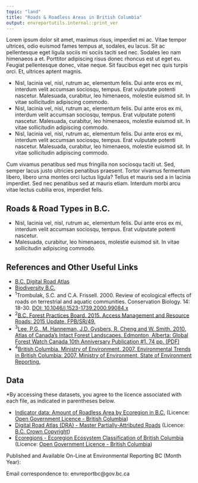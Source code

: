 ```yaml
---
topic: "land"
title: "Roads & Roadless Areas in British Columbia"
output: envreportutils.internal::print_ver
---
```



Lorem ipsum dolor sit amet, maximus risus, imperdiet mi ac. Vitae tempor ultrices, odio euismod fames tempus at, sodales, eu lacus. Sit ac pellentesque eget ligula sociis mi sociis taciti sed nec. Sodales leo nam himenaeos a et. Porttitor adipiscing risus donec rhoncus est ut eget eu. Feugiat pellentesque donec, vitae neque. Sit faucibus eget nec quis turpis orci. Et, ultrices aptent magnis.

- Nisl, lacinia vel, nisl, rutrum ac, elementum felis. Dui ante eros ex mi, interdum velit accumsan sociosqu, tempus. Erat vulputate potenti nascetur. Malesuada, curabitur, leo himenaeos, molestie euismod sit. In vitae sollicitudin adipiscing commodo.
- Nisl, lacinia vel, nisl, rutrum ac, elementum felis. Dui ante eros ex mi, interdum velit accumsan sociosqu, tempus. Erat vulputate potenti nascetur. Malesuada, curabitur, leo himenaeos, molestie euismod sit. In vitae sollicitudin adipiscing commodo.
- Nisl, lacinia vel, nisl, rutrum ac, elementum felis. Dui ante eros ex mi, interdum velit accumsan sociosqu, tempus. Erat vulputate potenti nascetur. Malesuada, curabitur, leo himenaeos, molestie euismod sit. In vitae sollicitudin adipiscing commodo.


Cum vivamus penatibus sed mus fringilla non sociosqu taciti ut. Sed, semper lacus justo ultricies penatibus praesent. Tortor vivamus fermentum libero, libero urna montes orci luctus ligula? Tellus et mauris sed a in lacinia imperdiet. Sed nec penatibus sed at mauris etiam. Interdum morbi arcu vitae lectus cubilia eros, imperdiet felis. 

\begin{center}
\fbox{
  \begin{minipage}[c]{14cm}
  
   \begingroup\centering{\textbf{B.C. Digital Road Atlas}}
   
     \endgroup
     
    \vspace{1mm}
    
    \text{The Digital Road Atlas is a single, authoritative source of road data for the Province of B.C.}
    
       \vspace{2mm}
    
    \text{The B.C. Government is working toward updating and integrating all resource roads into this}
    \text{this single comprehensive database.}
    
       \vspace{2mm}
    
    \href{http://www.env.gov.bc.ca/soe/indicators/land/protected-lands-and-waters.html}{Explore the B.C. Digital Road Atlas to learn more about roads in B.C.}
    
  \end{minipage}
}
\end{center}

\newpage

## Roads & Road Types in B.C.

- Nisl, lacinia vel, nisl, rutrum ac, elementum felis. Dui ante eros ex mi, interdum velit accumsan sociosqu, tempus. Erat vulputate potenti nascetur. 
- Malesuada, curabitur, leo himenaeos, molestie euismod sit. In vitae sollicitudin adipiscing commodo.




## References and Other Useful Links

-   [B.C. Digital Road Atlas](https://www2.gov.bc.ca/gov/content?id=21FFEC94B0AD40818D2D2AF06D522714)
-   [Biodiversity B.C.](http://www.biodiversitybc.org/EN/main/26.html)
-   ^1^Trombulak, S.C. and C.A. Frissell. 2000. Review of ecological
    effects of roads on terrestrial and aquatic communities.
    Conservation Biology. 14: 18-30. [DOI:
    10.1046/j.1523-1739.2000.99084.x](http://onlinelibrary.wiley.com/doi/10.1046/j.1523-1739.2000.99084.x/full)
-   ^2^[B.C. Forest Practices Board. 2015. Access Management and
    Resource Roads: 2015 Update.
    FPB/SR/49.](https://www.bcfpb.ca/reports-publications/reports/access-management-and-resource-roads-2015-update)
-  ^3^[Lee, P.G., M. Hanneman, J.D. Gysbers, R. Cheng and W.
    Smith. 2010. Atlas of Canada’s Intact Forest Landscapes. Edmonton,
    Alberta: Global Forest Watch Canada 10th Anniversary Publication
    \#1. 74 pp.
    (PDF)](https://globalforestwatch.ca/sites/gfwc/files/publications/20100913A_01CanadaAtlas_IFL_highres.pdf)
-   ^4^[British Columbia. Ministry of Environment. 2007. Environmental
    Trends in British Columbia: 2007. Ministry of Environment, State of
    Environment
    Reporting.](https://www2.gov.bc.ca/gov/content?id=07DD1DCE7F784EFEBA5A26C32CB1646D)

## Data

\*By accessing these datasets, you agree to the licence associated with each file, as indicated in parentheses below.

-   [Indicator data: Amount of Roadless Area by Ecoregion in B.C.](https://catalogue.data.gov.bc.ca/dataset?download_audience=Public) (Licence: [Open Government Licence - British Columbia](http://www2.gov.bc.ca/gov/content?id=A519A56BC2BF44E4A008B33FCF527F61))
-   [Digital Road Atlas (DRA) - Master Partially-Attributed Roads](https://catalogue.data.gov.bc.ca/dataset/bb060417-b6e6-4548-b837-f9060d94743e) (Licence: [B.C. Crown Copyright](https://www2.gov.bc.ca/gov/content?id=1AAACC9C65754E4D89A118B875E0FBDA))
-   [Ecoregions - Ecoregion Ecosystem Classification of British
    Columbia](https://catalogue.data.gov.bc.ca/dataset/d00389e0-66da-4895-bd56-39a0dd64aa78) (Licence: [Open Government Licence - British Columbia](http://www2.gov.bc.ca/gov/content?id=A519A56BC2BF44E4A008B33FCF527F61))

Published and Available On-Line at Environmental Reporting BC (Month Year):
[](http://www.env.gov.bc.ca/soe)

Email correspondence to: envreportbc@gov.bc.ca
